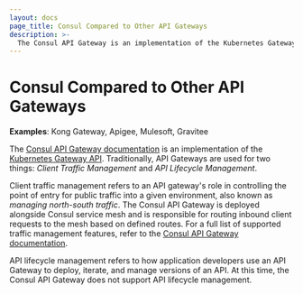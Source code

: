 ```yaml
---
layout: docs
page_title: Consul Compared to Other API Gateways 
description: >-
  The Consul API Gateway is an implementation of the Kubernetes Gateway API that provides a single entry point that routes public requests to services within the service mesh.
---
```


# Consul Compared to Other API Gateways 

**Examples**: Kong Gateway, Apigee, Mulesoft, Gravitee 

The [Consul API Gateway documentation](/docs/api-gateway) is an implementation of the [Kubernetes Gateway API](https://gateway-api.sigs.k8s.io/). Traditionally, API Gateways are used for two things: _Client Traffic Management_ and _API Lifecycle Management_.

Client traffic management refers to an API gateway's role in controlling the point of entry for public traffic into a given environment, also known as _managing north-south traffic_. The Consul API Gateway is deployed alongside Consul service mesh and is responsible for routing inbound client requests to the mesh based on defined routes. For a full list of supported traffic management features, refer to the [Consul API Gateway documentation](/docs/api-gateway).   

API lifecycle management refers to how application developers use an API Gateway to deploy, iterate, and manage versions of an API. At this time, the Consul API Gateway does not support API lifecycle management.
